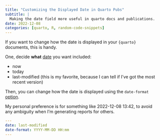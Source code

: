 ```yaml
---
title: "Customizing the Displayed Date in Quarto Pubs"
subtitle: |
  Making the date field more useful in quarto docs and publications.
date: 2022-12-08
categories: [quarto, R, random-code-snippets]
---
```


If you want to change how the date is displayed in your `{quarto}` documents, this is handy.

One, decide **what** [date](https://quarto.org/docs/authoring/title-blocks.html#date) you want included:

  * now
  * today
  * last-modified (this is my favorite, because I can tell if I've got the most recent version)
  
Then, you can change how the date is displayed using the `date-format`  [option](https://quarto.org/docs/reference/dates.html).

My personal preference is for something like 2022-12-08 13:42, to avoid any ambiguity when I'm generating reports for others.

```yaml
---
date: last-modified
date-format: YYYY-MM-DD HH:mm
---
```
